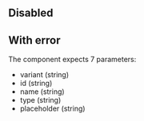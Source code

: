 

<Playground playgroundLink="/storybook/eu/index.html?selectedKind=TextInput&selectedStory=default&stories=1">
  <TextInput
    id="text-input-id"
    name="text-input-name"
    type="text"
    label={demoContentDefault.label}
    placeholder={demoContentDefault.placeholder}
    helperText="Help message"
  />
</Playground>

## Disabled

<Playground playgroundLink="/storybook/eu/index.html?selectedKind=TextInput&selectedStory=default&stories=1">
  <TextInput
    id="text-input-id-2"
    name="text-input-name"
    type="text"
    label={demoContentDefault.label}
    placeholder={demoContentDefault.placeholder}
    helperText="Help message"
    disabled
  />
</Playground>

## With error

<Playground playgroundLink="/storybook/eu/index.html?selectedKind=TextInput&selectedStory=default&stories=1">
  <TextInput
    id="text-input-id-3"
    name="text-input-name"
    type="text"
    label={demoContentDefault.label}
    placeholder={demoContentDefault.placeholder}
    helperText="Help message"
    invalid
    invalidText="Error message"
  />
</Playground>

The component expects 7 parameters:

- variant (string)
- id (string)
- name (string)
- type (string)
- placeholder (string)
